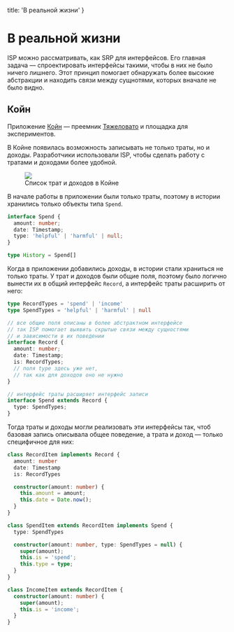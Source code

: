 
  title: 'В реальной жизни'
}


# В реальной жизни

ISP можно рассматривать, как SRP для интерфейсов. Его главная задача — спроектировать интерфейсы такими, чтобы в них не было ничего лишнего. Этот принцип помогает обнаружать более высокие абстракции и находить связи между сущнотями, которых вначале не было видно.

## Койн

Приложение [Койн](http://www.fuckgrechka.ru/c0in/) — преемник [Тяжеловато](http://fuckgrechka.ru/tzlvt/) и площадка для экспериментов.

В Койне появилась возможность записывать не только траты, но и доходы. Разработчики использовали ISP, чтобы сделать работу с тратами и доходами более удобной.

<Figure>
  <img src='/static/coin.png' />
  <figcaption>Список трат и доходов в Койне</figcaption>
</Figure>

В начале работы в приложении были только траты, поэтому в истории хранились только объекты типа `Spend`.

```ts
interface Spend {
  amount: number;
  date: Timestamp;
  type: 'helpful' | 'harmful' | null;
}

type History = Spend[]
```

Когда в приложении добавились доходы, в истории стали храниться не только траты. У трат и доходов были общие поля, поэтому было логично вынести их в общий интерфейс `Record`, а интерфейс траты расширить от него:

```ts
type RecordTypes = 'spend' | 'income'
type SpendTypes = 'helpful' | 'harmful' | null

// все общие поля описаны в более абстрактном интерфейсе
// так ISP помогает выявить скрытые связи между сущностями
// и зависимости в их поведении
interface Record {
  amount: number;
  date: Timestamp;
  is: RecordTypes;
  // поля type здесь уже нет,
  // так как для доходов оно не нужно
}

// интерфейс траты расширяет интерфейс записи
interface Spend extends Record {
  type: SpendTypes;
}
```

Тогда траты и доходы могли реализовать эти интерфейсы так, чтоб базовая запись описывала общее поведение, а трата и доход — только специфичное для них:

```ts
class RecordItem implements Record {
  amount: number
  date: Timestamp
  is: RecordTypes

  constructor(amount: number) {
    this.amount = amount;
    this.date = Date.now();
  }
}

class SpendItem extends RecordItem implements Spend {
  type: SpendTypes

  constructor(amount: number, type: SpendTypes = null) {
    super(amount);
    this.is = 'spend';
    this.type = type;
  }
}

class IncomeItem extends RecordItem {
  constructor(amount: number) {
    super(amount);
    this.is = 'income';
  }
}
```

